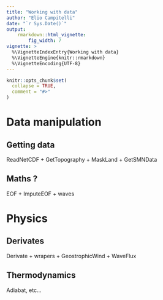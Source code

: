 ```yaml
---
title: "Working with data"
author: "Elio Campitelli"
date: "`r Sys.Date()`"
output: 
    rmarkdown::html_vignette:
        fig_width: 7
vignette: >
  %\VignetteIndexEntry{Working with data}
  %\VignetteEngine{knitr::rmarkdown}
  %\VignetteEncoding{UTF-8}
---
```


```r
knitr::opts_chunk$set(
  collapse = TRUE,
  comment = "#>"
)
```

# Data manipulation

## Getting data

ReadNetCDF + GetTopography + MaskLand + GetSMNData

## Maths ?

EOF + ImputeEOF + waves



# Physics

## Derivates

Derivate + wrapers + GeostrophicWind + WaveFlux


## Thermodynamics

Adiabat, etc...

